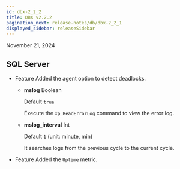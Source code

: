 ```yaml
---
id: dbx-2_2_2
title: DBX v2.2.2
pagination_next: release-notes/db/dbx-2_2_1
displayed_sidebar: releaseSidebar
---
```


November 21, 2024

## SQL Server

- <Status priority='1'>Feature</Status> Added the agent option to detect deadlocks.

  - **mslog** <span class='type'>Boolean</span>

    Default `true`

    Execute the `xp_ReadErrorLog` command to view the error log.

  - **mslog_interval** <span class='type'>Int</span>

    Default `1` (unit: minute, min)

    It searches logs from the previous cycle to the current cycle.

- <Status priority='1'>Feature</Status> Added the `Uptime` metric.
